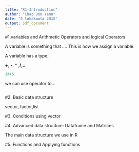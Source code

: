 ```yaml
---
title: "R1-Introduction"
author: "Chao Jon Yann"
date: "9 lokakuuta 2018"
output: pdf_document
---
```


#1.variables and Arithmetic Operators and logical Operators

A variable is something that .... This is how we assign a variable.

A variable has a type, 

**+**, **-**, * ,**/**,**=** 

```r
34+5
```

we can use operator to...

```r

```

#2. Basic data structure

vector, factor,list



#3. Conditions using vector



#4. Advanced data structure: Dataframe and Matrices

The main data structure we use in R 

#5. Functions and Applying functions

